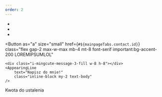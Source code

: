 ```yaml
---
order: 2
---
```


<AppearingLine
    as="h3"
    class="text-subtitle-1 solid-text-shadow text-center md:text-left"
    text="Freelance"
/>
- <AppearingLine text="Tworzenie stron internetowych"/>
- <AppearingLine text="Projektowanie stron internetowych"/>
- <AppearingLine text="Tworzenie CV, wizytówki, bądź plakatu"/>

<Button
	as="a"
	size="small"
	href={`#${mainpageTabs.contact.id}`}
	class="flex gap-2 max-w-max mb-4 mt-8 font-serif important:bg-accent-200 LOREMIPSUMLOL"
>
	<div class="i-mingcute-message-3-fill w-8 h-8"></div>
	<AppearingLine
		text="Napisz do mnie!"
		class="inline-block my-2 text-body"
	/>
</Button>
<Chip
	class="bg-blue-400 solid-shadow w-fit not-prose grayscale-30 LOREMIPSUMLOL"
	color="black"
>
	Kwota do ustalenia
</Chip>
